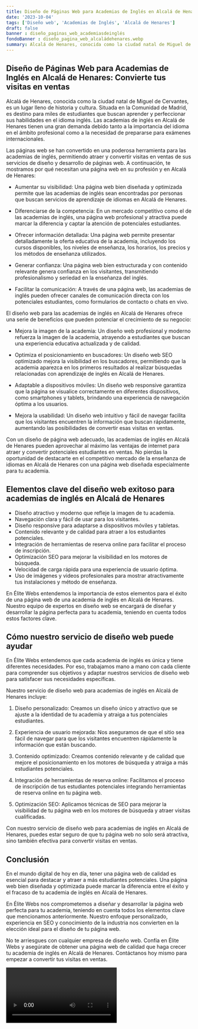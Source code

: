 ```yaml
---
title: Diseño de Páginas Web para Academias de Inglés en Alcalá de Henares
date: '2023-10-04'
tags: ['Diseño web', 'Academias de Inglés', 'Alcalá de Henares']
draft: false
banner : diseño_paginas_web_academiasdeinglés
fondoBanner : diseño_pagina_web_alcaládehenares.webp
summary: Alcalá de Henares, conocida como la ciudad natal de Miguel de Cervantes, es un lugar lleno de historia y cultura. Situada en la Comunidad de Madrid, es destino para miles de estudiantes que buscan aprender y perfeccionar sus habilidades en el idioma inglés. Las academias de inglés en Alcalá de Henares tienen una gran demanda debido tanto a la importancia del idioma en el ámbito profesional como a la necesidad de prepararse para exámenes internacionales.
---
```


## Diseño de Páginas Web para Academias de Inglés en Alcalá de Henares: Convierte tus visitas en ventas

Alcalá de Henares, conocida como la ciudad natal de Miguel de Cervantes, es un lugar lleno de historia y cultura. Situada en la Comunidad de Madrid, es destino para miles de estudiantes que buscan aprender y perfeccionar sus habilidades en el idioma inglés. Las academias de inglés en Alcalá de Henares tienen una gran demanda debido tanto a la importancia del idioma en el ámbito profesional como a la necesidad de prepararse para exámenes internacionales.

Las páginas web se han convertido en una poderosa herramienta para las academias de inglés, permitiendo atraer y convertir visitas en ventas de sus servicios de diseño y desarrollo de páginas web. A continuación, te mostramos por qué necesitan una página web en su profesión y en Alcalá de Henares:

- Aumentar su visibilidad: Una página web bien diseñada y optimizada permite que las academias de inglés sean encontradas por personas que buscan servicios de aprendizaje de idiomas en Alcalá de Henares.

- Diferenciarse de la competencia: En un mercado competitivo como el de las academias de inglés, una página web profesional y atractiva puede marcar la diferencia y captar la atención de potenciales estudiantes.

- Ofrecer información detallada: Una página web permite presentar detalladamente la oferta educativa de la academia, incluyendo los cursos disponibles, los niveles de enseñanza, los horarios, los precios y los métodos de enseñanza utilizados.

- Generar confianza: Una página web bien estructurada y con contenido relevante genera confianza en los visitantes, transmitiendo profesionalismo y seriedad en la enseñanza del inglés.

- Facilitar la comunicación: A través de una página web, las academias de inglés pueden ofrecer canales de comunicación directa con los potenciales estudiantes, como formularios de contacto o chats en vivo.

El diseño web para las academias de inglés en Alcalá de Henares ofrece una serie de beneficios que pueden potenciar el crecimiento de su negocio:

- Mejora la imagen de la academia: Un diseño web profesional y moderno refuerza la imagen de la academia, atrayendo a estudiantes que buscan una experiencia educativa actualizada y de calidad.

- Optimiza el posicionamiento en buscadores: Un diseño web SEO optimizado mejora la visibilidad en los buscadores, permitiendo que la academia aparezca en los primeros resultados al realizar búsquedas relacionadas con aprendizaje de inglés en Alcalá de Henares.

- Adaptable a dispositivos móviles: Un diseño web responsive garantiza que la página se visualice correctamente en diferentes dispositivos, como smartphones y tablets, brindando una experiencia de navegación óptima a los usuarios.

- Mejora la usabilidad: Un diseño web intuitivo y fácil de navegar facilita que los visitantes encuentren la información que buscan rápidamente, aumentando las posibilidades de convertir esas visitas en ventas.

Con un diseño de página web adecuado, las academias de inglés en Alcalá de Henares pueden aprovechar al máximo las ventajas de internet para atraer y convertir potenciales estudiantes en ventas. No pierdas la oportunidad de destacarte en el competitivo mercado de la enseñanza de idiomas en Alcalá de Henares con una página web diseñada especialmente para tu academia.

<GifSeo />

<Cta />

## Elementos clave del diseño web exitoso para academias de inglés en Alcalá de Henares

- Diseño atractivo y moderno que refleje la imagen de tu academia.
- Navegación clara y fácil de usar para los visitantes.
- Diseño responsive para adaptarse a dispositivos móviles y tabletas.
- Contenido relevante y de calidad para atraer a los estudiantes potenciales.
- Integración de herramientas de reserva online para facilitar el proceso de inscripción.
- Optimización SEO para mejorar la visibilidad en los motores de búsqueda.
- Velocidad de carga rápida para una experiencia de usuario óptima.
- Uso de imágenes y videos profesionales para mostrar atractivamente tus instalaciones y método de enseñanza.

En Élite Webs entendemos la importancia de estos elementos para el éxito de una página web de una academia de inglés en Alcalá de Henares. Nuestro equipo de expertos en diseño web se encargará de diseñar y desarrollar la página perfecta para tu academia, teniendo en cuenta todos estos factores clave. 

## Cómo nuestro servicio de diseño web puede ayudar

En Élite Webs entendemos que cada academia de inglés es única y tiene diferentes necesidades. Por eso, trabajamos mano a mano con cada cliente para comprender sus objetivos y adaptar nuestros servicios de diseño web para satisfacer sus necesidades específicas.

Nuestro servicio de diseño web para academias de inglés en Alcalá de Henares incluye:

1. Diseño personalizado: Creamos un diseño único y atractivo que se ajuste a la identidad de tu academia y atraiga a tus potenciales estudiantes.

2. Experiencia de usuario mejorada: Nos aseguramos de que el sitio sea fácil de navegar para que los visitantes encuentren rápidamente la información que están buscando.

3. Contenido optimizado: Creamos contenido relevante y de calidad que mejore el posicionamiento en los motores de búsqueda y atraiga a más estudiantes potenciales.

4. Integración de herramientas de reserva online: Facilitamos el proceso de inscripción de tus estudiantes potenciales integrando herramientas de reserva online en tu página web.

5. Optimización SEO: Aplicamos técnicas de SEO para mejorar la visibilidad de tu página web en los motores de búsqueda y atraer visitas cualificadas.

Con nuestro servicio de diseño web para academias de inglés en Alcalá de Henares, puedes estar seguro de que tu página web no solo será atractiva, sino también efectiva para convertir visitas en ventas.

## Conclusión

En el mundo digital de hoy en día, tener una página web de calidad es esencial para destacar y atraer a más estudiantes potenciales. Una página web bien diseñada y optimizada puede marcar la diferencia entre el éxito y el fracaso de tu academia de inglés en Alcalá de Henares.

En Élite Webs nos comprometemos a diseñar y desarrollar la página web perfecta para tu academia, teniendo en cuenta todos los elementos clave que mencionamos anteriormente. Nuestro enfoque personalizado, experiencia en SEO y conocimiento de la industria nos convierten en la elección ideal para el diseño de tu página web.

No te arriesgues con cualquier empresa de diseño web. Confía en Élite Webs y asegúrate de obtener una página web de calidad que haga crecer tu academia de inglés en Alcalá de Henares. Contáctanos hoy mismo para empezar a convertir tus visitas en ventas.

<Video />

<CtaBot job='Academias de Inglés' city='Alcalá de Henares'/>

<Gmaps query='Alcalá de Henares+españa+maps' />